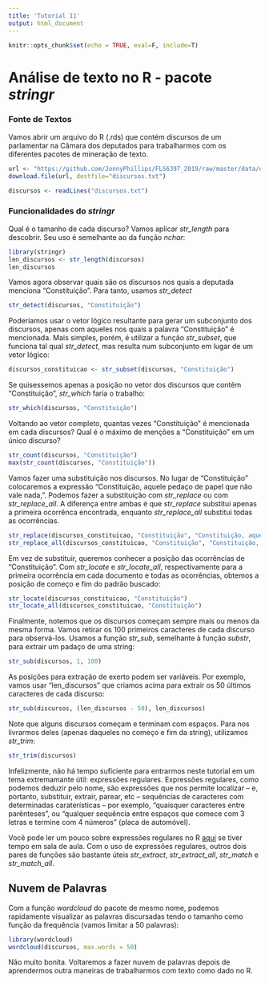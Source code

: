 ```yaml
---
title: 'Tutorial 11'
output: html_document
---
```


```r
knitr::opts_chunk$set(echo = TRUE, eval=F, include=T)
```

# Análise de texto no R - pacote _stringr_

### Fonte de Textos

Vamos abrir um arquivo do R (.rds) que contém discursos de um parlamentar na Câmara dos deputados para trabalharmos com os diferentes pacotes de mineração de texto. 

```r
url <- "https://github.com/JonnyPhillips/FLS6397_2019/raw/master/data/discursos.txt"
download.file(url, destfile="discursos.txt")

discursos <- readLines("discursos.txt")
```

### Funcionalidades do _stringr_

Qual é o tamanho de cada discurso? Vamos aplicar _str\_length_ para descobrir. Seu uso é semelhante ao da função _nchar_:

```r
library(stringr)
len_discursos <- str_length(discursos)
len_discursos
```

Vamos agora observar quais são os discursos nos quais a deputada menciona "Constituição". Para tanto, usamos _str\_detect_

```r
str_detect(discursos, "Constituição")
```

Poderíamos usar o vetor lógico resultante para gerar um subconjunto dos discursos, apenas com aqueles nos quais a palavra "Constituição" é mencionada. Mais simples, porém, é utilizar a função _str\_subset_, que funciona tal qual _str\_detect_, mas resulta num subconjunto em lugar de um vetor lógico:

```r
discursos_constituicao <- str_subset(discursos, "Constituição")
```

Se quisessemos apenas a posição no vetor dos discursos que contêm "Constituição", _str\_which_ faria o trabalho:

```r
str_which(discursos, "Constituição")
```

Voltando ao vetor completo, quantas vezes "Constituição" é mencionada em cada discursos? Qual é o máximo de menções a "Constituição" em um único discurso?

```r
str_count(discursos, "Constituição")
max(str_count(discursos, "Constituição"))
```

Vamos fazer uma substituição nos discursos. No lugar de "Constituição" colocaremos a expressão "Constituição, aquele pedaço de papel que não vale nada,". Podemos fazer a substituição com _str\_replace_ ou com _str\_replace\_all_. A diferença entre ambas é que _str\_replace_ substitui apenas a primeira ocorrênca encontrada, enquanto _str\_replace\_all_ substitui todas as ocorrências.

```r
str_replace(discursos_constituicao, "Constituição", "Constituição, aquele pedaço de papel que não vale nada,")
str_replace_all(discursos_constituicao, "Constituição", "Constituição, aquele pedaço de papel que não vale nada,")
```

Em vez de substituir, queremos conhecer a posição das ocorrências de "Constituição". Com _str\_locate_ e _str\_locate\_all_, respectivamente para a primeira ocorrência em cada documento e todas as ocorrências, obtemos a posição de começo e fim do padrão buscado:

```r
str_locate(discursos_constituicao, "Constituição")
str_locate_all(discursos_constituicao, "Constituição")
```

Finalmente, notemos que os discursos começam sempre mais ou menos da mesma forma. Vamos retirar os 100 primeiros caracteres de cada discurso para observá-los. Usamos a função _str\_sub_, semelhante à função _substr_, para extrair um padaço de uma string:

```r
str_sub(discursos, 1, 100)
```

As posições para extração de exerto podem ser variáveis. Por exemplo, vamos usar "len_discursos" que criamos acima para extrair os 50 últimos caracteres de cada discurso:

```r
str_sub(discursos, (len_discursos - 50), len_discursos)
```

Note que alguns discursos começam e terminam com espaços. Para nos livrarmos deles (apenas daqueles no começo e fim da string), utilizamos _str\_trim_:

```r
str_trim(discursos)
```

Infelizmente, não há tempo suficiente para entrarmos neste tutorial em um tema extremamante útil: expressões regulares. Expressões regulares, como podemos deduzir pelo nome, são expressões que nos permite localizar -- e, portanto, substituir, extrair, parear, etc -- sequências de caracteres com determinadas caraterísticas -- por exemplo, "quaisquer caracteres entre parênteses", ou "qualquer sequência entre espaços que comece com 3 letras e termine com 4 números" (placa de automóvel).

Você pode ler um pouco sobre expressões regulares no R [aqui](https://rstudio-pubs-static.s3.amazonaws.com/74603_76cd14d5983f47408fdf0b323550b846.html) se tiver tempo em sala de aula. Com o uso de expressões regulares, outros dois pares de funções são bastante úteis _str\_extract_, _str\_extract\_all_, _str\_match_ e _str\_match\_all_.

## Nuvem de Palavras

Com a função _wordcloud_ do pacote de mesmo nome, podemos rapidamente visualizar as palavras discursadas tendo o tamanho como função da frequência (vamos limitar a 50 palavras):

```r
library(wordcloud)
wordcloud(discursos, max.words = 50)
```

Não muito bonita. Voltaremos a fazer nuvem de palavras depois de aprendermos outra maneiras de trabalharmos com texto como dado no R.

